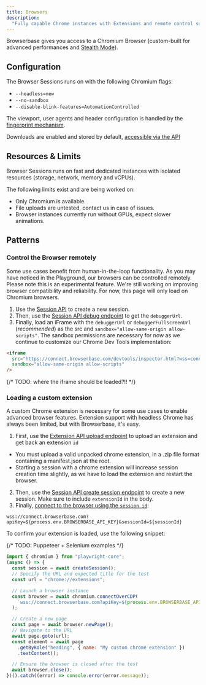 ```yaml
---
title: Browsers
description:
  "Fully capable Chrome instances with Extensions and remote control support."
---
```


Browserbase gives you access to a Chromium Browser (custom-built for advanced
performances and [Stealth Mode](/features/stealth-mode)).

## Configuration

The Browser Sessions runs on with the following Chromium flags:
- `--headless=new`
- `--no-sandbox`
- `--disable-blink-features=AutomationControlled`

The viewport, user agents and header configuration is handled by the [fingerprint mechanism](/features/stealth-mode).

Downloads are enabled and stored by default, [accessible via the API](/features/sessions#downloading-files)

## Resources & Limits

Browser Sessions runs on fast and dedicated instances with isolated resources (storage, network, memory and vCPUs).

The following limits exist and are being worked on:
- Only Chromium is available.
- File uploads are untested, contact us in case of issues.
- Browser instances currently run without GPUs, expect slower animations.

## Patterns

### Control the Browser remotely

Some use cases benefit from human-in-the-loop functionality. As you may have
noticed in the Playground, our browsers can be controlled remotely. Please note
this is an experimental feature. We're still working on improving browser
compatibility and reliability. For now, this page will only load on Chromium
browsers.

1. Use the [Session API](/api-reference/sessions) to create a new session.
2. Then, use the [Session API debug endpoint](/api-reference/sessions) to get
   the `debuggerUrl`.
3. Finally, load an iFrame with the `debuggerUrl` or `debuggerFullscreenUrl` (_recommended_) as the src and
   `sandbox="allow-same-origin allow-scripts"`. The sandbox permissions are
   necessary for now as we continue to customize our Chrome Dev Tools
   implementation:

```html
<iframe
  src="https://connect.browserbase.com/devtools/inspector.html?wss=connect.browserbase.com/debug/6e830201-e20f-42a4-accd-6024dd1ed155/devtools/page/3B9E111446C093708541256B9FF57189"
  sandbox="allow-same-origin allow-scripts"
/>
```

{/* TODO: where the iframe should be loaded?!! */}

### Loading a custom extension

A custom Chrome extension is necessary for some use cases to enable advanced
browser features. Extension support with headless Chrome has always been
limited, but with Browserbase, it's easy.

1. First, use the [Extension API upload endpoint](/api-reference/extensions) to
   upload an extension and get back an extension `id`

<Note>

- You must upload a valid unpacked chrome extension, in a .zip file format
  containing a manifest.json at the root.
- Starting a session with a chrome extension will increase session creation time
  slightly, as we have to load the extension and restart the browser.

</Note>

2. Then, use the [Session API create session endpoint](/api-reference/sessions)
   to create a new session. Make sure to include `extensionId` in the body.
3. Finally,
   [connect to the browser using the `session id`](/api-reference/sessions):

`wss://connect.browserbase.com?apiKey=${process.env.BROWSERBASE_API_KEY}&sessionId=${sessionId}`

To confirm your extension is loaded, use the following snippet:

{/* TODO: Puppeteer + Selenium examples */}

```js
import { chromium } from "playwright-core";
(async () => {
  const session = await createSession();
  // Specify the URL and expected title for the test
  const url = "chrome://extensions";

  // Launch a browser instance
  const browser = await chromium.connectOverCDP(
    `wss://connect.browserbase.com?apiKey=${process.env.BROWSERBASE_API_KEY}&sessionId=${session.id}`,
  );

  // Create a new page
  const page = await browser.newPage();
  // Navigate to the URL
  await page.goto(url);
  const element = await page
    .getByRole("heading", { name: "My custom chrome extension" })
    .textContent();

  // Ensure the browser is closed after the test
  await browser.close();
})().catch((error) => console.error(error.message));
```
